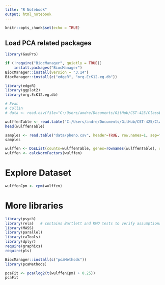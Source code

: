 ```yaml
---
title: "R Notebook"
output: html_notebook
---
```

```r
knitr::opts_chunk$set(echo = TRUE)
```

## Load PCA related packages

```r
library(GauPro)

if (!require("BiocManager", quietly = TRUE))
    install.packages("BiocManager")
BiocManager::install(version = "3.14")
BiocManager::install(c("edgeR", "org.EcK12.eg.db"))

library(edgeR)
library(ggplot2)
library(org.EcK12.eg.db)

```

```r
# Evan
# Collin
# data <- read.csv(file="C:/Users/andre/Documents/GitHub/CST-425/ClassExamples/Topic-5/2-22-2022/soybean-large.data", header=TRUE,sep=",", stringsAsFactors=FALSE)

wulffenTable <- read.table("C:/Users/andre/Documents/GitHub/CST-425/ClassExamples/Topic-6/3-3-2022/GSE71562_E14R012_raw_counts.csv", header=TRUE, row.names=1, sep=",")
head(wulffenTable)

samples <- read.table("data/pheno.csv", header=TRUE, row.names=1, sep=",")
samples

```


```r
wulffen <- DGEList(counts=wulffenTable, genes=rownames(wulffenTable), samples=samples)
wulffen <- calcNormFactors(wulffen)
```

# Explore Dataset
```r
wulffenCpm <- cpm(wulffen)
```

# More libraries
```r
library(psych)
library(rela)   # contains Bartlett and KMO tests to verify assumptions
library(MASS)
library(parallel)
library(caTools)
library(dplyr)
require(graphics)
require(pls)

BiocManager::install(c("pcaMethods"))
library(pcaMethods)
```

```r
pcaFit <- pca(log2(t(wulffenCpm) + 0.25))
pcaFit
```